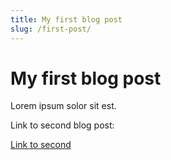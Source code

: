 ```yaml
---
title: My first blog post
slug: /first-post/
---
```


# My first blog post

Lorem ipsum solor sit est.

Link to second blog post:

[Link to second](/second-post)
